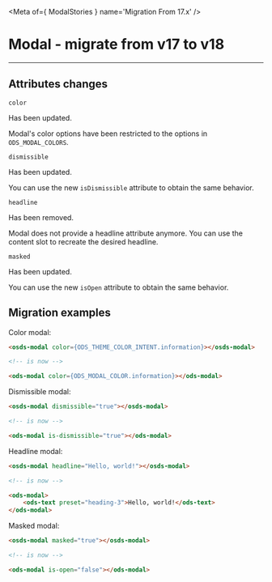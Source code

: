 
<Meta of={ ModalStories } name='Migration From 17.x' />

# Modal - migrate from v17 to v18
----

## Attributes changes

`color` <ods-badge size="sm" label="Updated"></ods-badge>

Has been updated.

Modal's color options have been restricted to the options in `ODS_MODAL_COLORS`.

`dismissible` <ods-badge size="sm" label="Updated"></ods-badge>

Has been updated.

You can use the new `isDismissible` attribute to obtain the same behavior.

`headline` <ods-badge size="sm" color="critical" label="Removed"></ods-badge>

Has been removed.

Modal does not provide a headline attribute anymore.
You can use the content slot to recreate the desired headline.

`masked` <ods-badge size="sm" label="Updated"></ods-badge>

Has been updated.

You can use the new `isOpen` attribute to obtain the same behavior.

## Migration examples

Color modal:
```html
<osds-modal color={ODS_THEME_COLOR_INTENT.information}></osds-modal>

<!-- is now -->

<ods-modal color={ODS_MODAL_COLOR.information}></ods-modal>
```

Dismissible modal:
```html
<osds-modal dismissible="true"></osds-modal>

<!-- is now -->

<ods-modal is-dismissible="true"></ods-modal>
```

Headline modal:
```html
<osds-modal headline="Hello, world!"></osds-modal>

<!-- is now -->

<ods-modal>
    <ods-text preset="heading-3">Hello, world!</ods-text>
</ods-modal>
```

Masked modal:
```html
<osds-modal masked="true"></osds-modal>

<!-- is now -->

<ods-modal is-open="false"></ods-modal>
```
